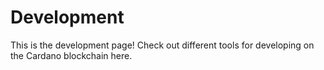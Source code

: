 # Development

This is the development page! Check out different tools for developing on the Cardano blockchain here. 
